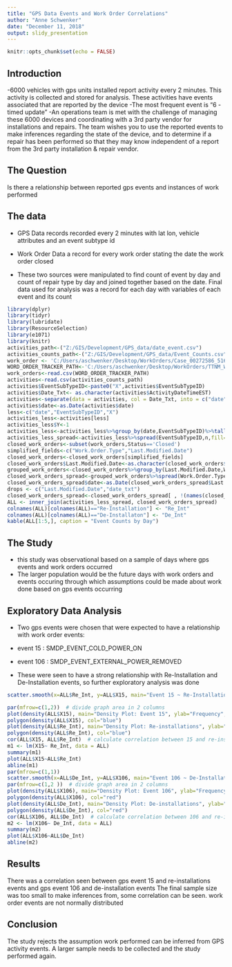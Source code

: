 ```yaml
---
title: "GPS Data Events and Work Order Correlations"
author: "Anne Schwenker"
date: "December 11, 2018"
output: slidy_presentation
---
```


```r
knitr::opts_chunk$set(echo = FALSE)
```


## Introduction

-6000 vehicles with gps units installed report activity every 2 minutes. This activity is collected and stored for analysis. These activities have events associated that are reported by the device
-The most frequent event is "6 - timed update"
-An operations team is met with the challenge of managing these 6000 devices and coordinating with a 3rd party vendor for installations and repairs. The team wishes you to use the reported events to make inferences regarding the state of the device, and to determine if a repair has been performed so that they may know independent of a report from the 3rd party installation & repair vendor. 

## The Question

Is there a relationship between reported gps events and instances of work performed

## The data
- GPS Data
records recorded every 2 minutes with lat lon, vehicle attributes and an event subtype id

- Work Order Data
a record for every work order stating the date the work order closed 

- These two sources were manipulated to find count of event by day and count of repair type by day and joined together based on the date. Final data used for analysis was a record for each day with variables of each event and its count

```r
library(dplyr)
library(tidyr)
library(lubridate)
library(ResourceSelection)
library(e1071)
library(knitr)
activities_path<-("Z:/GIS/Development/GPS_data/date_event.csv")
activities_counts_path<-("Z:/GIS/Development/GPS_data/Event_Counts.csv")
work_order <- 'C:/Users/aschwenker/Desktop/WorkOrders/Case_00272586_5161105428_Reinstalled.pdf'
WORD_ORDER_TRACKER_PATH<-'C:/Users/aschwenker/Desktop/WorkOrders/TTNM_WORK_ORDER_TRACKER.CSV'
work_orders<-read.csv(WORD_ORDER_TRACKER_PATH)
activities<-read.csv(activities_counts_path)
activities$EventSubTypeID<-paste0("X",activities$EventSubTypeID)
activities$Date_Txt<- as.character(activities$ActivityDateTimeEST)
activities<-separate(data = activities, col = Date_Txt, into = c("date", "time"), sep = " ")
activities$date<-as.Date(activities$date)
less<-c("date","EventSubTypeID","X")
activities_less<-activities[less]
activities_less$Y<-1
activities_less<-activities_less%>%group_by(date,EventSubTypeID)%>%tally(X)
activities_less_spread<-activities_less%>%spread(EventSubTypeID,n,fill=0)
closed_work_orders<-subset(work_orders,Status=='Closed')
simplified_fields<-c("Work.Order.Type","Last.Modified.Date")
closed_work_orders<-closed_work_orders[simplified_fields]
closed_work_orders$Last.Modified.Date<-as.character(closed_work_orders$Last.Modified.Date)
grouped_work_orders<-closed_work_orders%>%group_by(Last.Modified.Date,Work.Order.Type)%>%count(Work.Order.Type)
closed_work_orders_spread<-grouped_work_orders%>%spread(Work.Order.Type,n,fill=0)
closed_work_orders_spread$date<-as.Date(closed_work_orders_spread$Last.Modified.Date, format = "%m/%d/%Y")
drops <- c("Last.Modified.Date","date_txt")
closed_work_orders_spread<-closed_work_orders_spread[ , !(names(closed_work_orders_spread) %in% drops)]
ALL <- inner_join(activities_less_spread, closed_work_orders_spread)
colnames(ALL)[colnames(ALL)=="Re-Installation"] <- "Re_Int"
colnames(ALL)[colnames(ALL)=="De-Installaton"] <- "De_Int"
kable(ALL[1:5,], caption = "Event Counts by Day")
```

## The Study

- this study was observational based on a sample of days where gps events and work orders occurred
- The larger population would be the future days with work orders and events occuring through which assumptions could be made about work done based on gps events occurring

## Exploratory Data Analysis
- Two gps events were chosen that were expected to have a relationship with work order events:

- event 15 : SMDP_EVENT_COLD_POWER_ON
- event 106 : SMDP_EVENT_EXTERNAL_POWER_REMOVED

- These were seen to have a strong relationship with Re-Installation and De-Installation events, so further exploratory analysis was done

```r

scatter.smooth(x=ALL$Re_Int, y=ALL$X15, main="Event 15 ~ Re-Installation")  # scatterplot

par(mfrow=c(1,2))  # divide graph area in 2 columns
plot(density(ALL$X15), main="Density Plot: Event 15", ylab="Frequency", sub=paste("Skewness:", round(e1071::skewness(ALL$X175), 2)))  # density plot for 'speed'
polygon(density(ALL$X15), col="blue")
plot(density(ALL$Re_Int), main="Density Plot: Re-installations", ylab="Frequency", sub=paste("Skewness:", round(e1071::skewness(ALL$Re_Int), 2)))  # density plot for 'dist'
polygon(density(ALL$Re_Int), col="blue")
cor(ALL$X15, ALL$Re_Int)  # calculate correlation between 15 and re-installations 
m1 <- lm(X15~ Re_Int, data = ALL)
summary(m1)
plot(ALL$X15~ALL$Re_Int)
abline(m1)
par(mfrow=c(1,1))
scatter.smooth(x=ALL$De_Int, y=ALL$X106, main="Event 106 ~ De-Installation")  # scatterplot
par(mfrow=c(1,2 ))  # divide graph area in 2 columns
plot(density(ALL$X106), main="Density Plot: Event 106", ylab="Frequency", sub=paste("Skewness:", round(e1071::skewness(ALL$X175), 2)))  # density plot for 'speed'
polygon(density(ALL$X106), col="red")
plot(density(ALL$De_Int), main="Density Plot: De-installations", ylab="Frequency", sub=paste("Skewness:", round(e1071::skewness(ALL$Re_Int), 2)))  # density plot for 'dist'
polygon(density(ALL$De_Int), col="red")
cor(ALL$X106, ALL$De_Int)  # calculate correlation between 106 and re-installations 
m2 <- lm(X106~ De_Int, data = ALL)
summary(m2)
plot(ALL$X106~ALL$De_Int)
abline(m2)

```



## Results
There was a correlation seen between gps event 15 and re-installations events and gps event 106 and de-installation events
The final sample size was too small to make inferences from, some correlation can be seen. 
work order events are not normally distributed 

## Conclusion
The study rejects the assumption work performed can be inferred from GPS activity events.
A larger sample needs to be collected and the study performed again. 

